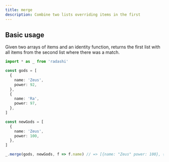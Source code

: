 ```yaml
---
title: merge
description: Combine two lists overriding items in the first
---
```


## Basic usage

Given two arrays of items and an identity function, returns the first
list with all items from the second list where there was a match.

```ts
import * as _ from 'radashi'

const gods = [
  {
    name: 'Zeus',
    power: 92,
  },
  {
    name: 'Ra',
    power: 97,
  },
]

const newGods = [
  {
    name: 'Zeus',
    power: 100,
  },
]

_.merge(gods, newGods, f => f.name) // => [{name: "Zeus" power: 100}, {name: "Ra", power: 97}]
```
